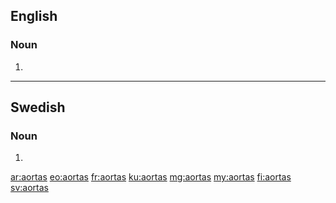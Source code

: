 ==English==

===Noun===
{{head|en}}

# {{plural of|aorta}}

----

==Swedish==

===Noun===
{{head|sv|noun form}}

# {{sv-noun-form-indef-gen|aorta}}

[[ar:aortas]]
[[eo:aortas]]
[[fr:aortas]]
[[ku:aortas]]
[[mg:aortas]]
[[my:aortas]]
[[fi:aortas]]
[[sv:aortas]]